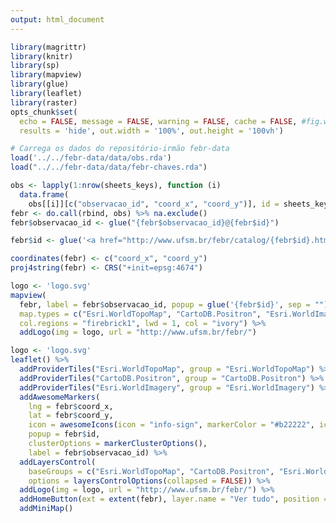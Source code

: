 ```yaml
---
output: html_document
---
```


```r
library(magrittr)
library(knitr)
library(sp)
library(mapview)
library(glue)
library(leaflet)
library(raster)
opts_chunk$set(
  echo = FALSE, message = FALSE, warning = FALSE, cache = FALSE, #fig.width = 9, fig.height = 9, 
  results = 'hide', out.width = '100%', out.height = '100vh')
```

```r
# Carrega os dados do repositório-irmão febr-data
load('../../febr-data/data/obs.rda')
load("../../febr-data/data/febr-chaves.rda")
```

```r
obs <- lapply(1:nrow(sheets_keys), function (i) 
  data.frame(
    obs[[i]][c("observacao_id", "coord_x", "coord_y")], id = sheets_keys$ctb[i], stringsAsFactors = FALSE))
febr <- do.call(rbind, obs) %>% na.exclude()
febr$observacao_id <- glue("{febr$observacao_id}@{febr$id}")
```

```r
febr$id <- glue('<a href="http://www.ufsm.br/febr/catalog/{febr$id}.html" target="_blank">Mais informações?</a>')
```

```r
coordinates(febr) <- c("coord_x", "coord_y")
proj4string(febr) <- CRS("+init=epsg:4674")
```

```r
logo <- 'logo.svg'
mapview(
  febr, label = febr$observacao_id, popup = glue('{febr$id}', sep = ""),
  map.types = c("Esri.WorldTopoMap", "CartoDB.Positron", "Esri.WorldImagery"),
  col.regions = "firebrick1", lwd = 1, col = "ivory") %>% 
  addLogo(img = logo, url = "http://www.ufsm.br/febr/")
```

```r
logo <- 'logo.svg'
leaflet() %>%
  addProviderTiles("Esri.WorldTopoMap", group = "Esri.WorldTopoMap") %>% 
  addProviderTiles("CartoDB.Positron", group = "CartoDB.Positron") %>% 
  addProviderTiles("Esri.WorldImagery", group = "Esri.WorldImagery") %>% 
  addAwesomeMarkers(
    lng = febr$coord_x,
    lat = febr$coord_y,
    icon = awesomeIcons(icon = "info-sign", markerColor = "#b22222", iconColor = "#fffff0"),
    popup = febr$id,
    clusterOptions = markerClusterOptions(),
    label = febr$observacao_id) %>%
  addLayersControl(
    baseGroups = c("Esri.WorldTopoMap", "CartoDB.Positron", "Esri.WorldImagery"),
    options = layersControlOptions(collapsed = FALSE)) %>% 
  addLogo(img = logo, url = "http://www.ufsm.br/febr/") %>% 
  addHomeButton(ext = extent(febr), layer.name = "Ver tudo", position = "bottomleft") %>% 
  addMiniMap()
```
